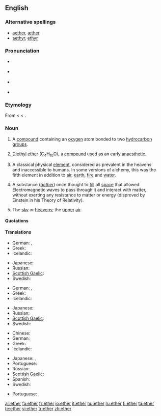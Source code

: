 {{see|Ether}}
==English==
{{wikipedia}}

===Alternative spellings===
*[[aether]], [[æther]] {{qualifier|former British spellings}}
*[[aethyr]], [[ethyr]] {{qualifier|archaic spellings}}

===Pronunciation===
* {{a|UK}} {{IPA|/ˈiːθə/}}
* {{a|US}} {{IPA|/ˈiːθəɻ/}}
* {{a|WEAE}} {{IPA|/ˈiː.θɚ/}}
* {{audio|en-us-ether.ogg|Audio (US)}}
:{{rhymes|iːθə(r)}}

===Etymology===
From {{L.}} {{term|aether|æther|the upper pure, bright air|lang=la}} < {{AGr.}} {{term|sc=polytonic|αἰθήρ|tr=aithēr||upper air|lang=grc}} < {{term|sc=polytonic|αἴθω|tr=aithō||I burn, shine|lang=grc}}.

===Noun===
{{en-noun|s|-}}

# {{organic compound|countable}} A [[compound]] containing an [[oxygen]] atom bonded to two [[hydrocarbon]] [[group]]s.
# {{organic compound|uncountable}} [[diethyl ether|Diethyl ether]] (C<sub>4</sub>H<sub>10</sub>O), a [[compound]] used as an early [[anaesthetic]].
# {{context|ancient philosophy|and|alchemy|uncountable}} A classical physical [[element]], considered as prevalent in the heavens and inaccessible to humans. In some versions of alchemy, this was the fifth element in addition to [[air]], [[earth]], [[fire]] and [[water]].
# {{archaic|physics|uncountable}} A substance (''[[aether]]'') once thought to [[fill]] all [[space]] that allowed Electromagnetic waves to pass through it and interact with matter, without exerting any resistance to matter or energy (disproved by Einstein in his Theory of Relativity).
# {{poetic|_|or|_|literary}} The [[sky]] or [[heavens]]; the [[upper]] [[air]].

====Quotations====
{{seeCites}}

====Translations====
{{trans-top|organic chemistry: a compound containing an oxygen atom bonded to two hydrocarbon groups}}
* German: {{t+|de|Äther|m}}, {{t-|de|Ether|m}}
* Greek: {{t+|el|αιθέρας|m|tr=aithéras|sc=Grek}}
* Icelandic: {{t+|is|ljósvaki|m}}
{{trans-mid}}
* Japanese: {{t|ja|エーテル|tr=ēteru|sc=Jpan}}
* Russian: {{t|ru|эфир|m|sc=Cyrl}}
* [[Scottish Gaelic]]: {{t-|gd|adhar fìnealta|m|xs=Scottish Gaelic}}
* Swedish: {{t|sv|eter|c}}
{{trans-bottom}}

{{trans-top|organic chemistry: diethyl ether, C<sub>4</sub>H<sub>10</sub>O}}
{{trans-mid}}
{{trans-bottom}}

{{trans-top|the fifth classic physical element}}
* German: {{t+|de|Äther|m}}, {{t-|de|Ether|m}}
* Greek: {{t+|el|αιθέρας|m|tr=aithéras|sc=Grek}}
* Icelandic: {{t+|is|ljósvaki|m}}
{{trans-mid}}
* Japanese: {{t|ja|エーテル|tr=ēteru|sc=Jpan}}
* Russian: {{t|ru|эфир|m|sc=Cyrl}}
* [[Scottish Gaelic]]: {{t-|gd|adhar fìnealta|m|xs=Scottish Gaelic}}
* Swedish: {{t|sv|eter|c}}
{{trans-bottom}}

{{trans-top|archaic: space filling substance}}
* Chinese: {{t|cmn|以太|sc=Hani|xs=Mandarin}}
* German: {{t+|de|Äther|m}}
* Greek: {{t+|el|αιθέρας|m|tr=aithéras|sc=Grek}}
* Icelandic: {{t+|is|ljósvaki|m}}
{{trans-mid}}
* Japanese: {{t|ja|エーテル|tr=ēteru|sc=Jpan}}, {{t|ja|イーサー|tr=īsā|sc=Jpan}}
* Portuguese: {{t+|pt|éter|m}}
* Russian: {{t|ru|эфир|m|sc=Cyrl}}
* [[Scottish Gaelic]]: {{t-|gd|adhar fìnealta|m|xs=Scottish Gaelic}}
* Spanish: {{t-|es|éter|m}}
* Swedish: {{t|sv|eter|c}}
{{trans-bottom}}

{{trans-top|poetic and literary: the sky or heavens; the upper air}}
*Portuguese: {{t+|pt|éter|m}}
{{trans-mid}}
{{trans-bottom}}

[[ar:ether]]
[[fa:ether]]
[[fr:ether]]
[[io:ether]]
[[it:ether]]
[[hu:ether]]
[[ru:ether]]
[[fi:ether]]
[[ta:ether]]
[[te:ether]]
[[vi:ether]]
[[tr:ether]]
[[zh:ether]]